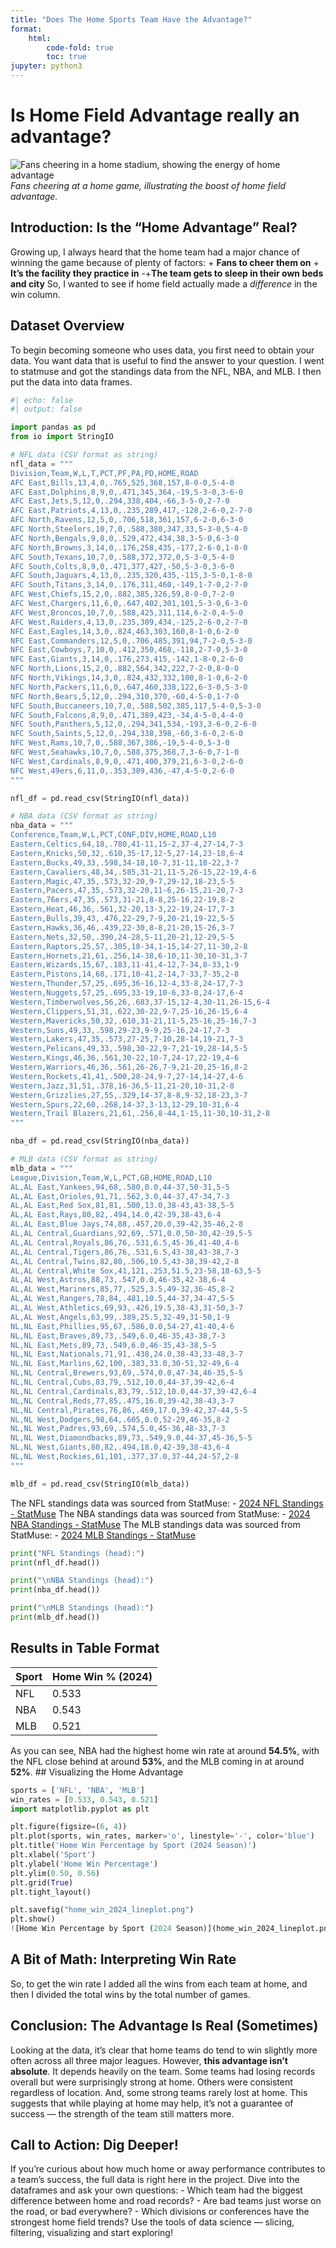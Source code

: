 ```yaml
---
title: "Does The Home Sports Team Have the Advantage?"
format:
    html:
        code-fold: true
        toc: true
jupyter: python3
---
```

# Is Home Field Advantage really an advantage?
![Fans cheering in a home stadium, showing the energy of home advantage](https://www.google.com/url?sa=i&url=https%3A%2F%2Fwww.gettyimages.com%2Fphotos%2Fcheering-sports-fans%3Fpage%3D2&psig=AOvVaw3xFREX9BTYxBBdKAd7k5CE&ust=1759294964306000&source=images&cd=vfe&opi=89978449&ved=0CBYQjRxqFwoTCMC3_M_a_48DFQAAAAAdAAAAABAE)
*Fans cheering at a home game, illustrating the boost of home field advantage.*



## Introduction: Is the "Home Advantage" Real?
Growing up, I always heard that the home team had a major chance of winning the game because of plenty of factors: 
+ **Fans to cheer them on** 
+ **It's the facility they practice in**
-+**The team gets to sleep in their own beds and city**
So, I wanted to see if home field actually made a *difference* in the win column.

## Dataset Overview
To begin becoming someone who uses data, you first need to obtain your data. You want data that is useful to find the answer to your question. I went to statmuse and got the standings data from the NFL, NBA, and MLB. I then put the data into data frames.
```python
#| echo: false
#| output: false

import pandas as pd
from io import StringIO

# NFL data (CSV format as string)
nfl_data = """
Division,Team,W,L,T,PCT,PF,PA,PD,HOME,ROAD
AFC East,Bills,13,4,0,.765,525,368,157,8-0-0,5-4-0
AFC East,Dolphins,8,9,0,.471,345,364,-19,5-3-0,3-6-0
AFC East,Jets,5,12,0,.294,338,404,-66,3-5-0,2-7-0
AFC East,Patriots,4,13,0,.235,289,417,-128,2-6-0,2-7-0
AFC North,Ravens,12,5,0,.706,518,361,157,6-2-0,6-3-0
AFC North,Steelers,10,7,0,.588,380,347,33,5-3-0,5-4-0
AFC North,Bengals,9,8,0,.529,472,434,38,3-5-0,6-3-0
AFC North,Browns,3,14,0,.176,258,435,-177,2-6-0,1-8-0
AFC South,Texans,10,7,0,.588,372,372,0,5-3-0,5-4-0
AFC South,Colts,8,9,0,.471,377,427,-50,5-3-0,3-6-0
AFC South,Jaguars,4,13,0,.235,320,435,-115,3-5-0,1-8-0
AFC South,Titans,3,14,0,.176,311,460,-149,1-7-0,2-7-0
AFC West,Chiefs,15,2,0,.882,385,326,59,8-0-0,7-2-0
AFC West,Chargers,11,6,0,.647,402,301,101,5-3-0,6-3-0
AFC West,Broncos,10,7,0,.588,425,311,114,6-2-0,4-5-0
AFC West,Raiders,4,13,0,.235,309,434,-125,2-6-0,2-7-0
NFC East,Eagles,14,3,0,.824,463,303,160,8-1-0,6-2-0
NFC East,Commanders,12,5,0,.706,485,391,94,7-2-0,5-3-0
NFC East,Cowboys,7,10,0,.412,350,468,-118,2-7-0,5-3-0
NFC East,Giants,3,14,0,.176,273,415,-142,1-8-0,2-6-0
NFC North,Lions,15,2,0,.882,564,342,222,7-2-0,8-0-0
NFC North,Vikings,14,3,0,.824,432,332,100,8-1-0,6-2-0
NFC North,Packers,11,6,0,.647,460,338,122,6-3-0,5-3-0
NFC North,Bears,5,12,0,.294,310,370,-60,4-5-0,1-7-0
NFC South,Buccaneers,10,7,0,.588,502,385,117,5-4-0,5-3-0
NFC South,Falcons,8,9,0,.471,389,423,-34,4-5-0,4-4-0
NFC South,Panthers,5,12,0,.294,341,534,-193,3-6-0,2-6-0
NFC South,Saints,5,12,0,.294,338,398,-60,3-6-0,2-6-0
NFC West,Rams,10,7,0,.588,367,386,-19,5-4-0,5-3-0
NFC West,Seahawks,10,7,0,.588,375,368,7,3-6-0,7-1-0
NFC West,Cardinals,8,9,0,.471,400,379,21,6-3-0,2-6-0
NFC West,49ers,6,11,0,.353,389,436,-47,4-5-0,2-6-0
"""

nfl_df = pd.read_csv(StringIO(nfl_data))

# NBA data (CSV format as string)
nba_data = """
Conference,Team,W,L,PCT,CONF,DIV,HOME,ROAD,L10
Eastern,Celtics,64,18,.780,41-11,15-2,37-4,27-14,7-3
Eastern,Knicks,50,32,.610,35-17,12-5,27-14,23-18,6-4
Eastern,Bucks,49,33,.598,34-18,10-7,31-11,18-22,3-7
Eastern,Cavaliers,48,34,.585,31-21,11-5,26-15,22-19,4-6
Eastern,Magic,47,35,.573,32-20,9-7,29-12,18-23,5-5
Eastern,Pacers,47,35,.573,32-20,11-6,26-15,21-20,7-3
Eastern,76ers,47,35,.573,31-21,8-8,25-16,22-19,8-2
Eastern,Heat,46,36,.561,32-20,13-3,22-19,24-17,7-3
Eastern,Bulls,39,43,.476,22-29,7-9,20-21,19-22,5-5
Eastern,Hawks,36,46,.439,22-30,8-8,21-20,15-26,3-7
Eastern,Nets,32,50,.390,24-28,5-11,20-21,12-29,5-5
Eastern,Raptors,25,57,.305,18-34,1-15,14-27,11-30,2-8
Eastern,Hornets,21,61,.256,14-38,6-10,11-30,10-31,3-7
Eastern,Wizards,15,67,.183,11-41,4-12,7-34,8-33,1-9
Eastern,Pistons,14,68,.171,10-41,2-14,7-33,7-35,2-8
Western,Thunder,57,25,.695,36-16,12-4,33-8,24-17,7-3
Western,Nuggets,57,25,.695,33-19,10-6,33-8,24-17,6-4
Western,Timberwolves,56,26,.683,37-15,12-4,30-11,26-15,6-4
Western,Clippers,51,31,.622,30-22,9-7,25-16,26-15,6-4
Western,Mavericks,50,32,.610,31-21,11-5,25-16,25-16,7-3
Western,Suns,49,33,.598,29-23,9-9,25-16,24-17,7-3
Western,Lakers,47,35,.573,27-25,7-10,28-14,19-21,7-3
Western,Pelicans,49,33,.598,30-22,9-7,21-19,28-14,5-5
Western,Kings,46,36,.561,30-22,10-7,24-17,22-19,4-6
Western,Warriors,46,36,.561,26-26,7-9,21-20,25-16,8-2
Western,Rockets,41,41,.500,28-24,9-7,27-14,14-27,4-6
Western,Jazz,31,51,.378,16-36,5-11,21-20,10-31,2-8
Western,Grizzlies,27,55,.329,14-37,8-8,9-32,18-23,3-7
Western,Spurs,22,60,.268,14-37,3-13,12-29,10-31,6-4
Western,Trail Blazers,21,61,.256,8-44,1-15,11-30,10-31,2-8
"""

nba_df = pd.read_csv(StringIO(nba_data))

# MLB data (CSV format as string)
mlb_data = """
League,Division,Team,W,L,PCT,GB,HOME,ROAD,L10
AL,AL East,Yankees,94,68,.580,0.0,44-37,50-31,5-5
AL,AL East,Orioles,91,71,.562,3.0,44-37,47-34,7-3
AL,AL East,Red Sox,81,81,.500,13.0,38-43,43-38,5-5
AL,AL East,Rays,80,82,.494,14.0,42-39,38-43,6-4
AL,AL East,Blue Jays,74,88,.457,20.0,39-42,35-46,2-8
AL,AL Central,Guardians,92,69,.571,0.0,50-30,42-39,5-5
AL,AL Central,Royals,86,76,.531,6.5,45-36,41-40,4-6
AL,AL Central,Tigers,86,76,.531,6.5,43-38,43-38,7-3
AL,AL Central,Twins,82,80,.506,10.5,43-38,39-42,2-8
AL,AL Central,White Sox,41,121,.253,51.5,23-58,18-63,5-5
AL,AL West,Astros,88,73,.547,0.0,46-35,42-38,6-4
AL,AL West,Mariners,85,77,.525,3.5,49-32,36-45,8-2
AL,AL West,Rangers,78,84,.481,10.5,44-37,34-47,5-5
AL,AL West,Athletics,69,93,.426,19.5,38-43,31-50,3-7
AL,AL West,Angels,63,99,.389,25.5,32-49,31-50,1-9
NL,NL East,Phillies,95,67,.586,0.0,54-27,41-40,4-6
NL,NL East,Braves,89,73,.549,6.0,46-35,43-38,7-3
NL,NL East,Mets,89,73,.549,6.0,46-35,43-38,5-5
NL,NL East,Nationals,71,91,.438,24.0,38-43,33-48,3-7
NL,NL East,Marlins,62,100,.383,33.0,30-51,32-49,6-4
NL,NL Central,Brewers,93,69,.574,0.0,47-34,46-35,5-5
NL,NL Central,Cubs,83,79,.512,10.0,44-37,39-42,6-4
NL,NL Central,Cardinals,83,79,.512,10.0,44-37,39-42,6-4
NL,NL Central,Reds,77,85,.475,16.0,39-42,38-43,3-7
NL,NL Central,Pirates,76,86,.469,17.0,39-42,37-44,5-5
NL,NL West,Dodgers,98,64,.605,0.0,52-29,46-35,8-2
NL,NL West,Padres,93,69,.574,5.0,45-36,48-33,7-3
NL,NL West,Diamondbacks,89,73,.549,9.0,44-37,45-36,5-5
NL,NL West,Giants,80,82,.494,18.0,42-39,38-43,6-4
NL,NL West,Rockies,61,101,.377,37.0,37-44,24-57,2-8
"""

mlb_df = pd.read_csv(StringIO(mlb_data))


```


The NFL standings data was sourced from StatMuse:
- [2024 NFL Standings - StatMuse](https://www.statmuse.com/ask?query=2024+nfl+standings&preferred_domain=&direct=true&l=&t=1759206685574)
The NBA standings data was sourced from StatMuse:
- [2024 NBA Standings - StatMuse](https://www.statmuse.com/nba/ask/nba-2024-standings)
The MLB standings data was sourced from StatMuse:
- [2024 MLB Standings - StatMuse](https://www.statmuse.com/mlb/ask/mlb-standings-for-2024)
```python

print("NFL Standings (head):")
print(nfl_df.head())

print("\nNBA Standings (head):")
print(nba_df.head())

print("\nMLB Standings (head):")
print(mlb_df.head())

```



## Results in Table Format

| Sport | Home Win % (2024) |
|-------|--------------------|
| NFL   | 0.533              |
| NBA   | 0.543              |
| MLB   | 0.521              |

As you can see, NBA had the highest home win rate at around **54.5%**, with the NFL close behind at around **53%**, and the MLB coming in at around **52%**.
## Visualizing the Home Advantage
```python
sports = ['NFL', 'NBA', 'MLB']
win_rates = [0.533, 0.543, 0.521]
import matplotlib.pyplot as plt

plt.figure(figsize=(6, 4))
plt.plot(sports, win_rates, marker='o', linestyle='-', color='blue')
plt.title('Home Win Percentage by Sport (2024 Season)')
plt.xlabel('Sport')
plt.ylabel('Home Win Percentage')
plt.ylim(0.50, 0.56)
plt.grid(True)
plt.tight_layout()

plt.savefig("home_win_2024_lineplot.png")
plt.show()
![Home Win Percentage by Sport (2024 Season)](home_win_2024_lineplot.png)

```

## A Bit of Math: Interpreting Win Rate
So, to get the win rate I added all the wins from each team at home, and then I divided the total wins by the total number of games.

## Conclusion: The Advantage Is Real (Sometimes)
Looking at the data, it's clear that home teams do tend to win slightly more often across all three major leagues. However, **this advantage isn't absolute**. It depends heavily on the team. Some teams had losing records overall but were surprisingly strong at home. Others were consistent regardless of location. And, some strong teams rarely lost at home. This suggests that while playing at home may help, it’s not a guarantee of success — the strength of the team still matters more.

## Call to Action: Dig Deeper!
If you're curious about how much home or away performance contributes to a team's success, the full data is right here in the project. Dive into the dataframes and ask your own questions:
- Which team had the biggest difference between home and road records?
- Are bad teams just worse on the road, or bad everywhere?
- Which divisions or conferences have the strongest home field trends?
Use the tools of data science — slicing, filtering, visualizing and start exploring!

